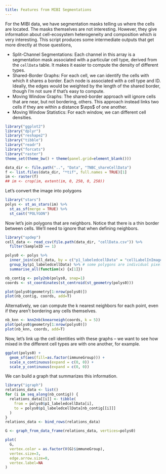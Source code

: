 ```yaml
---
title: Features from MIBI Segmentations
---
```


For the MIBI data, we have segmentation masks telling us where the cells are
located. The masks themselves are not interesting. However, they give
information about cell-ecosystem heterogeneity and composition which *is* very
interesting. This script produces some intermediate outputs that get more
directly at those questions,

* Split-Channel Segmentations: Each channel in this array is a segmentation mask
  associated with a particular cell type, derived from the `cellData` table. It
  makes it easier to compute the density of different types.
* Shared-Border Graphs: For each cell, we can identify the cells with which it
  shares a border. Each node is associated with a cell type and ID. Ideally, the
  edges would be weighted by the length of the shared border, though I'm not
  sure if that's easy to compute.
* Moving Window Graphs: The shared-border approach will ignore cells that are
  near, but not bordering, others. This approach instead links two cells if they
  are within a distance $\eps$ of one another.
* Moving Window Statistics: For each window, we can different cell densities.

```r
library("ggplot2")
library("dplyr")
library("reshape2")
library("tibble")
library("readr")
library("forcats")
library("raster")
theme_set(theme_bw() + theme(panel.grid=element_blank()))
```

```r
data_dir <- file.path("..", "Data", "TNBC_shareCellData")
f <- list.files(data_dir, "*tif", full.names = TRUE)[1]
im <- raster(f)
## im <- crop(im, extent(im, 0, 250, 0, 250))
```

Let's convert the image into polygons

```r
library("stars")
polys <- st_as_stars(im) %>%
  st_as_sf(merge = TRUE) %>%
  st_cast("POLYGON")
```

Now let's join polygons that are neighbors. Notice that there is a thin border
between cells. We'll need to ignore that when defining neighbors.

```r
library("spdep")
cell_data <- read_csv(file.path(data_dir, "cellData.csv")) %>%
  filter(SampleID == 1)

polys0 <- polys %>%
  inner_join(cell_data, by = c("p1_labeledcellData" = "cellLabelInImage")) %>%
  group_by(p1_labeledcellData) %>% # some polygons are individual pixels at corners --> take union
  summarise_all(function(x) {x[1]})

nb_contig <- poly2nb(polys0, snap=1)
coords <- st_coordinates(st_centroid(st_geometry(polys0)))

plot(polys0$geometry[1:nrow(polys0)])
plot(nb_contig, coords, add=T)
```

Alternatively, we can compute the k nearest neighbors for each point, even if
they aren't bordering any cells themselves.

```r
nb_knn <- knn2nb(knearneigh(coords, k = 5))
plot(polys0$geometry[1:nrow(polys0)])
plot(nb_knn, coords, add=T)
```

Now, let's link up the cell identities with these graphs -- we want to see how
mixed in the different cell types are with one another, for example.

```r
ggplot(polys0) +
  geom_sf(aes(fill=as.factor(immuneGroup))) +
  scale_x_continuous(expand = c(0, 0)) +
  scale_y_continuous(expand = c(0, 0))
```

We can build a graph that summarizes this information.

```r
library("igraph")
relations_data <- list()
for (i in seq_along(nb_contig)) {
  relations_data[[i]] <- tibble(
    from = polys0$p1_labeledcellData[i],
    to = polys0$p1_labeledcellData[nb_contig[[i]]]
  )
}
relations_data <- bind_rows(relations_data)

G <- graph_from_data_frame(relations_data, vertices=polys0)

plot(
  G,
  vertex.color = as.factor(V(G)$immuneGroup),
  vertex.size=3,
  edge.arrow.size=0,
  vertex.label=NA
)
```
